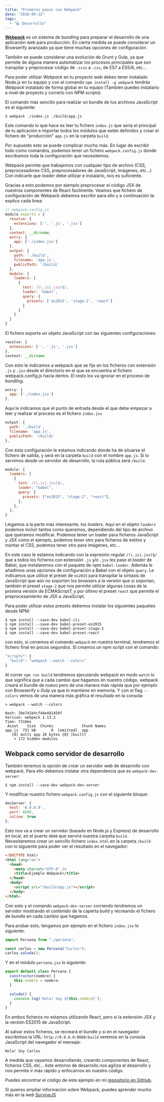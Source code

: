 ```yaml
---
title: "Primeros pasos con Webpack"
date: "2016-09-22"
tags:
  - "💻 Desarrollo"
---
```


**[Webpack](http://webpack.github.io)** es un sistema de _bundling_ para preparar el desarrollo de una aplicación web para producción. En cierta medida se puede considerar un Browserify avanzado ya que tiene muchas opciones de configuración.

También se puede considerar una evolución de Grunt y Gulp, ya que permite de alguna manera automatizar los procesos principales que son transpilar y preprocesar código de `.scss` a `.css`, de ES7 a ES5/6, etc...

<YouTube videoId="2M5L_uz6GO0" />

Para poder utilizar _Webpack_ en tu proyecto web debes tener instalado Node.js en tu equipo y con el comando `npm install -g webpack` tendrás _Webpack_ instalado de forma global en tu equipo (También puedes instalarlo a nivel de proyecto y correrlo con NPM scripts).

El comando más sencillo para realizar un bundle de tus archivos JavaScript es el siguiente:

```shell
$ webpack ./index.js ./build/app.js
```

Este comando lo que hace es leer tu fichero `index.js` que sería el principal de tu aplicación e importar todos los módulos que estén definidos y crear el fichero de "producción" `app.js` en la carpeta `build`.

Por supuesto esto se puede complicar mucho más. En lugar de escribir todo como comandos, podemos tener un fichero `webpack.config.js` donde escribamos toda la configuración que necesitemos.

Webpack permite que trabajemos con cualquier tipo de archivo (CSS, preprocesadores CSS, preprocesadores de JavaScript, imágenes, etc...) Con indicarle que _loader_ debe utilizar e instalarlo, nos es suficiente.

Gracias a esto podemos por ejemplo preprocesar el código JSX de nuestros componentes de React facilmente. Veamos que fichero de configuración de Webpack debemos escribir para ello y a continuación te explico cada línea:

```javascript
// webpack.config.js
module.exports = {
  resolve: {
    extensions: ['', '.js', '.jsx']
  },
  context: __dirname,
  entry: {
    app: ['./index.jsx']
  },
  output: {
    path: './build',
    filename: 'app.js',
    publicPath: '/build/
  },
  module: {
    loaders: [
      {
        test: /(\.js|.jsx)$/,
        loader: 'babel',
        query: {
          presets: ['es2015', 'stage-2', 'react']
        }
      }
    ]
  }
}
```

El fichero exporta un objeto JavaScript con las siguientes configuraciones:

```javascript
resolve: {
  extensions: ['', '.js', '.jsx']
},
context: __dirname
```

Con esto le indicamos a webpack que se fije en los ficheros con extensión `.js` y `.jsx` desde el directorio en el que se encuentra el fichero webpack.config.js hacia dentro. El resto los va ignorar en el proceso de _bundling_.

```javascript
entry: {
  app: ['./index.jsx']
},
```

Aquí le indicamos que el punto de entrada desde el que debe empezar a leer y realizar el proceso es el fichero `index.jsx`

```javascript
output: {
  path: './build',
  filename: 'app.js',
  publicPath: '/build/
},
```

Con ésta configuración le estamos indicando donde ha de situarse el fichero de salida, y será en la carpeta `build` con el nombre `app.js`. Si lo servimos desde un servidor de desarrollo, la ruta pública será `/build`.

```javascript
module: {
  loaders: [
    {
      test: /(\.js|.jsx)$/,
      loader: "babel",
      query: {
        presets: ["es2015", "stage-2", "react"],
      },
    },
  ];
}
```

Llegamos a la parte más interesante, los _loaders_. Aquí en el objeto `loaders` podemos incluir tantos como queramos, dependiendo del tipo de archivo que queramos modificar. Podemos tener un loader para ficheros JavaScript y JSX como el ejemplo, podemos tener otro para ficheros de estilos y montar el CSS, podemos tener otro para imágenes, etc...

En este caso le estamos indicando con la expresión regular `/(\.js|.jsx)$/` que a todos los ficheros con extensión `.js` y/o `.jsx` les pase el _loader_ de Babel, que instalaremos con el paquete de npm `babel-loader`. Además le añadimos unas opciones de configuración a Babel con el objeto `query`. Le indicamos que utilice el preset de `es2015` para transpilar la sintaxis de JavaScript que aún no soporten los browsers a la versión que si soportan, también el preset `stage-2` que nos permite utilizar algunas cosas de la próxima versión de ECMAScript7, y por último el preset `react` que permite el preprocesamiento de JSX a JavaScript.

Para poder utilizar estos presets debemos instalar los siguientes paquetes desde NPM:

```shell
$ npm install --save-dev babel-cli
$ npm install --save-dev babel-preset-es2015
$ npm install --save-dev babel-preset-stage-2
$ npm install --save-dev babel-preset-react
```

con esto, si corremos el comando `webpack` en nuestra terminal, tendremos el fichero final en pocos segundos. Si creamos un npm script con el comando:

```javascript
"scripts": {
  "build": "webpack --watch --colors"
}
```

Al correr `npm run build` tendremos ejecutando webpack en modo `watch` lo que significa que a cada cambio que hagamos en nuestro código, webpack creará el bundle de nuevo pero de una manera más rápida que por ejemplo con Browserify o Gulp ya que lo mantiene en memoria. Y con el flag `--colors` vemos de una manera más gráfica el resultado en la consola:

```shell
> webpack --watch --colors

Hash: 29e741b4cf44e481459f
Version: webpack 1.13.2
Time: 7316ms
 Asset    Size  Chunks             Chunk Names
app.js  751 kB       0  [emitted]  app
   [0] multi app 28 bytes {0} [built]
    + 172 hidden modules
```

## Webpack como servidor de desarrollo

También tenemos la opción de crear un servidor web de desarrollo con webpack. Para ello debemos instalar otra dependencia que es `webpack-dev-server`:

```shell
$ npm install --save-dev webpack-dev-server
```

Y modificar nuestro fichero `webpack.config.js` con el siguiente bloque:

```javascript
devServer: {
  host: '0.0.0.0',
  port: 8080,
  inline: true
},
```

Esto nos va a crear un servidor (basado en Node.js y Express) de desarrollo en local, en el puerto `8080` que servirá nuestra carpeta `build`. Necesitaremos crear un sencillo fichero `index.html` en la carpeta `/build` con lo siguiente para poder ver el resultado en el navegador:

```html
<!DOCTYPE html>
<html lang="en">
  <head>
    <meta charset="UTF-8" />
    <title>Ejemplo Webpack</title>
  </head>
  <body>
    <script src="/build/app.js"></script>
  </body>
</html>
```

Con esto y el comando `webpack-dev-server` corriendo tendremos un servidor mostrando el contenido de la caperta build y recreando el fichero de bundle en cada cambio que hagamos.

Para probar esto, tengamos por ejemplo en el fichero `index.jsx` lo siguiente:

```javascript
import Persona from "./persona";

const carlos = new Persona("Carlos");
carlos.saluda();
```

Y en el módulo `persona.jsx` lo siguiente:

```javascript
export default class Persona {
  constructor(nombre) {
    this.nombre = nombre;
  }

  saluda() {
    console.log(`Hola! Soy ${this.nombre}`);
  }
}
```

En ambos ficheros no estamos utilizando React, pero si la extensión JSX y la versión ES2015 de JavaScript.

Al salvar estos ficheros, se recreará el bundle y si en el navegador escribimos la URL: `http://0.0.0.0:8080/build` veremos en la consola JavaScript del navegador el mensaje:

```shell
Hola! Soy Carlos
```

A medida que vayamos desarrollando, creando componentes de React, ficheros CSS, etc... éste entorno de desarrollo nos agiliza el desarrollo y nos permite ir más rápido y enfocarnos en nuestro código.

Puedes encontrar el código de este ejemplo en mi [repositorio en GitHub](https://github.com/carlosazaustre/webpack-example).

Si quieres ampliar información sobre Webpack, puedes aprender mucho más en la web [SurviveJS](http://survivejs.com/webpack/introduction/)
